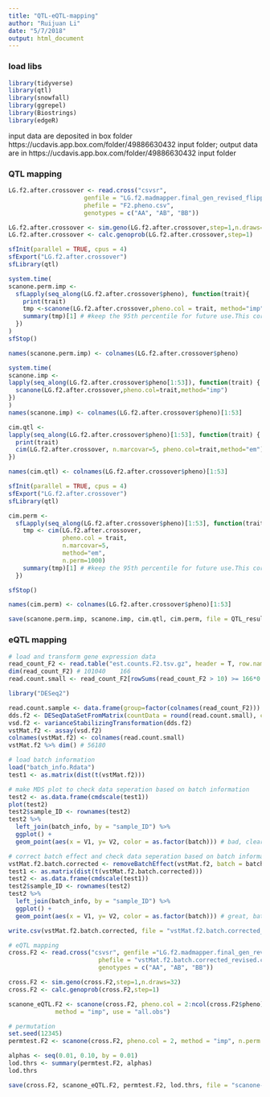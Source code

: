 ```yaml
---
title: "QTL-eQTL-mapping"
author: "Ruijuan Li"
date: "5/7/2018"
output: html_document
---
```


### load libs 
```r
library(tidyverse)
library(qtl) 
library(snowfall) 
library(ggrepel) 
library(Biostrings)   
library(edgeR)
```

input data are deposited in box folder https://ucdavis.app.box.com/folder/49886630432 input folder; output data are in https://ucdavis.app.box.com/folder/49886630432 input folder

### QTL mapping 
```r
LG.f2.after.crossover <- read.cross("csvsr", 
                     genfile = "LG.f2.madmapper.final_gen_revised_flipped_C05C08.csv", 
                     phefile = "F2.pheno.csv", 
                     genotypes = c("AA", "AB", "BB")) 

LG.f2.after.crossover <- sim.geno(LG.f2.after.crossover,step=1,n.draws=32) 
LG.f2.after.crossover <- calc.genoprob(LG.f2.after.crossover,step=1) 

sfInit(parallel = TRUE, cpus = 4)
sfExport("LG.f2.after.crossover") 
sfLibrary(qtl)

system.time(
scanone.perm.imp <-
  sfLapply(seq_along(LG.f2.after.crossover$pheno), function(trait){
    print(trait)
    tmp <-scanone(LG.f2.after.crossover,pheno.col = trait, method="imp",n.perm=1000, n.cluster = 16)
    summary(tmp)[1] # #keep the 95th percentile for future use.This corresponds to p <0.05
  }) 
)
sfStop()

names(scanone.perm.imp) <- colnames(LG.f2.after.crossover$pheno)

system.time(
scanone.imp <-
lapply(seq_along(LG.f2.after.crossover$pheno[1:53]), function(trait) {
  scanone(LG.f2.after.crossover,pheno.col=trait,method="imp")
})
)
names(scanone.imp) <- colnames(LG.f2.after.crossover$pheno)[1:53]

cim.qtl <-
lapply(seq_along(LG.f2.after.crossover$pheno)[1:53], function(trait) {
  print(trait)
  cim(LG.f2.after.crossover, n.marcovar=5, pheno.col=trait,method="em")
})

names(cim.qtl) <- colnames(LG.f2.after.crossover$pheno)[1:53]

sfInit(parallel = TRUE, cpus = 4)
sfExport("LG.f2.after.crossover")
sfLibrary(qtl)

cim.perm <-
  sfLapply(seq_along(LG.f2.after.crossover$pheno)[1:53], function(trait){
    tmp <- cim(LG.f2.after.crossover,
               pheno.col = trait,
               n.marcovar=5,
               method="em",
               n.perm=1000)
    summary(tmp)[1] # #keep the 95th percentile for future use.This corresponds to p <0.05
  }) 

sfStop() 

names(cim.perm) <- colnames(LG.f2.after.crossover$pheno)[1:53]

save(scanone.perm.imp, scanone.imp, cim.qtl, cim.perm, file = QTL_result_all.Rdata)
```

### eQTL mapping 
```r
# load and transform gene expression data 
read_count_F2 <- read.table("est.counts.F2.tsv.gz", header = T, row.names = 1)
dim(read_count_F2) # 101040    166
read.count.small <- read_count_F2[rowSums(read_count_F2 > 10) >= 166*0.25,]

library("DESeq2")

read.count.sample <- data.frame(group=factor(colnames(read_count_F2)))
dds.f2 <- DESeqDataSetFromMatrix(countData = round(read.count.small), colData = read.count.sample, design = ~ group)
vsd.f2 <- varianceStabilizingTransformation(dds.f2)
vstMat.f2 <- assay(vsd.f2)
colnames(vstMat.f2) <- colnames(read.count.small)
vstMat.f2 %>% dim() # 56180 

# load batch information 
load("batch_info.Rdata")
test1 <- as.matrix(dist(t(vstMat.f2)))  

# make MDS plot to check data seperation based on batch information 
test2 <- as.data.frame(cmdscale(test1))
plot(test2)
test2$sample_ID <- rownames(test2)
test2 %>% 
  left_join(batch_info, by = "sample_ID") %>% 
  ggplot() + 
  geom_point(aes(x = V1, y= V2, color = as.factor(batch))) # bad, clear batch effect   

# correct batch effect and check data seperation based on batch information 
vstMat.f2.batch.corrected <- removeBatchEffect(vstMat.f2, batch = batch_info$batch) 
test1 <- as.matrix(dist(t(vstMat.f2.batch.corrected)))  
test2 <- as.data.frame(cmdscale(test1))
test2$sample_ID <- rownames(test2)
test2 %>% 
  left_join(batch_info, by = "sample_ID") %>% 
  ggplot() + 
  geom_point(aes(x = V1, y= V2, color = as.factor(batch))) # great, batch effect removed 

write.csv(vstMat.f2.batch.corrected, file = "vstMat.f2.batch.corrected_revised.csv") # check the file format to make sure it is the right format for R/qtl package 

# eQTL mapping 
cross.F2 <- read.cross("csvsr", genfile ="LG.f2.madmapper.final_gen_revised_flipped_C05C08.csv", 
                         phefile = "vstMat.f2.batch.corrected_revised.csv", 
                         genotypes = c("AA", "AB", "BB"))    

cross.F2 <- sim.geno(cross.F2,step=1,n.draws=32)   
cross.F2 <- calc.genoprob(cross.F2,step=1) 

scanone_eQTL.F2 <- scanone(cross.F2, pheno.col = 2:ncol(cross.F2$pheno), 
	         method = "imp", use = "all.obs")  

# permutation  
set.seed(12345)   
permtest.F2 <- scanone(cross.F2, pheno.col = 2, method = "imp", n.perm = 10000)  

alphas <- seq(0.01, 0.10, by = 0.01) 
lod.thrs <- summary(permtest.F2, alphas) 
lod.thrs   

save(cross.F2, scanone_eQTL.F2, permtest.F2, lod.thrs, file = "scanone-eqtl_F2_flipped_C05C08.RData")  
```










